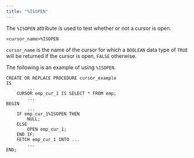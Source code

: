 ```yaml
---
title: "%ISOPEN"
---
```


<div id="%isopen" class="registered_link"></div>


The `%ISOPEN` attribute is used to test whether or not a cursor is open.

``` text
<cursor_name>%ISOPEN
```

`cursor_name` is the name of the cursor for which a `BOOLEAN` data type of `TRUE` will be returned if the cursor is open, `FALSE` otherwise.

The following is an example of using `%ISOPEN`.

``` text
CREATE OR REPLACE PROCEDURE cursor_example
IS
        ...
    CURSOR emp_cur_1 IS SELECT * FROM emp;
        ...
BEGIN
        ...
    IF emp_cur_1%ISOPEN THEN
        NULL;
    ELSE
        OPEN emp_cur_1;
    END IF;
    FETCH emp_cur_1 INTO ...
        ...
END;
```
